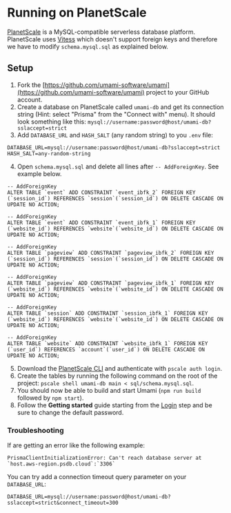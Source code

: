 # Running on PlanetScale

[PlanetScale](https://planetscale.com/) is a MySQL-compatible serverless database platform. PlanetScale uses [Vitess](https://vitess.io/) which doesn't support foreign keys and therefore we have to modify `schema.mysql.sql` as explained below.

## Setup

1. Fork the [https://github.com/umami-software/umami](https://github.com/umami-software/umami) project to your GitHub account.
2. Create a database on PlanetScale called `umami-db` and get its connection string (Hint: select "Prisma" from the "Connect with" menu). It should look something like this: `mysql://username:password@host/umami-db?sslaccept=strict`
3. Add `DATABASE_URL` and `HASH_SALT` (any random string) to you `.env` file:

```
DATABASE_URL=mysql://username:password@host/umami-db?sslaccept=strict
HASH_SALT=any-random-string
```

4. Open `schema.mysql.sql` and delete all lines after `-- AddForeignKey`. See example below.

```
-- AddForeignKey
ALTER TABLE `event` ADD CONSTRAINT `event_ibfk_2` FOREIGN KEY (`session_id`) REFERENCES `session`(`session_id`) ON DELETE CASCADE ON UPDATE NO ACTION;

-- AddForeignKey
ALTER TABLE `event` ADD CONSTRAINT `event_ibfk_1` FOREIGN KEY (`website_id`) REFERENCES `website`(`website_id`) ON DELETE CASCADE ON UPDATE NO ACTION;

-- AddForeignKey
ALTER TABLE `pageview` ADD CONSTRAINT `pageview_ibfk_2` FOREIGN KEY (`session_id`) REFERENCES `session`(`session_id`) ON DELETE CASCADE ON UPDATE NO ACTION;

-- AddForeignKey
ALTER TABLE `pageview` ADD CONSTRAINT `pageview_ibfk_1` FOREIGN KEY (`website_id`) REFERENCES `website`(`website_id`) ON DELETE CASCADE ON UPDATE NO ACTION;

-- AddForeignKey
ALTER TABLE `session` ADD CONSTRAINT `session_ibfk_1` FOREIGN KEY (`website_id`) REFERENCES `website`(`website_id`) ON DELETE CASCADE ON UPDATE NO ACTION;

-- AddForeignKey
ALTER TABLE `website` ADD CONSTRAINT `website_ibfk_1` FOREIGN KEY (`user_id`) REFERENCES `account`(`user_id`) ON DELETE CASCADE ON UPDATE NO ACTION;
```

5. Download the [PlanetScale CLI](https://github.com/planetscale/cli/releases) and authenticate with `pscale auth login`.
6. Create the tables by running the following command on the root of the project: `pscale shell umami-db main < sql/schema.mysql.sql`.
7. You should now be able to build and start Umami (`npm run build` followed by `npm start`).
8. Follow the **Getting started** guide starting from the [Login](/docs/login) step and be sure to change the default password.

### Troubleshooting

If are getting an error like the following example:

```
PrismaClientInitializationError: Can't reach database server at `host.aws-region.psdb.cloud`:`3306`
```

You can try add a connection timeout query parameter on your `DATABASE_URL`:

```
DATABASE_URL=mysql://username:password@host/umami-db?sslaccept=strict&connect_timeout=300
```

